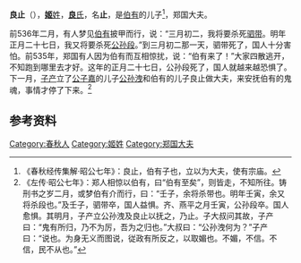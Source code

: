 {{Infobox 先秦人物
|名称= 良止
|图像=
|图说=
|姓=[[姬姓|姬]]
|氏=[[良氏|良]]
|名=止
|字=
|别名=
|别字=
|谥号=
|时代=春秋时期
|国家=
|身份=郑国大夫
|出生=
|逝世=
|在位=
|父=[[伯有|伯有]]
|母=
|正妻=
|妾=
|子女=
|太子=
}}
'''良止'''（{{bd|？||？||}}），[[姬姓|'''姬'''姓]]，[[良氏|'''良'''氏]]，名'''止'''，是[[伯有|伯有]]的儿子<ref>《春秋经传集解·昭公七年》：良止，伯有子也，立以为大夫，使有宗庙。</ref>，郑国大夫。

前536年二月，有人梦见[[伯有|伯有]]披甲而行，说：“三月初二，我将要杀死[[驷带|驷带]]。明年正月二十七日，我又将要杀死[[公孙段|公孙段]]。”到三月初二那一天，驷带死了，国人十分害怕。前535年，郑国有人因为伯有而互相惊扰，说：“伯有来了！”大家四散逃开，不知跑到哪里去才好。这年的正月二十七日，公孙段死了，国人就越来越恐惧了。下一月，[[子产|子产]]立了[[子孔_(郑国)|公子嘉]]的儿子[[公孙洩|公孙洩]]和伯有的儿子良止做大夫，来安抚伯有的鬼魂，事情才停了下来。<ref>《左传·昭公七年》：郑人相惊以伯有，曰“伯有至矣”，则皆走，不知所往。铸刑书之岁二月，或梦伯有介而行，曰：“壬子，余将杀带也。明年壬寅，余又将杀段也。”及壬子，驷带卒，国人益惧。齐、燕平之月壬寅，公孙段卒。国人愈惧。其明月，子产立公孙洩及良止以抚之，乃止。子大叔问其故，子产曰：“鬼有所归，乃不为厉，吾为之归也。”大叔曰：“公孙洩何为？”子产曰：“说也。为身无义而图说，従政有所反之，以取媚也。不媚，不信。不信，民不从也。”</ref> 

== 参考资料 ==
{{reflist}}

{{start box}}
{{s-before|父[[伯有|伯有]]}}
{{s-title|[[郑国|郑国]][[良氏|良氏]]宗主|前535年-？}}
{{s-after|不明}}
{{end box}}

[[Category:春秋人|Category:春秋人]]
[[Category:姬姓|Category:姬姓]]
[[Category:郑国大夫|Category:郑国大夫]]